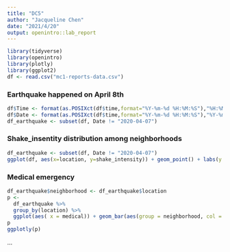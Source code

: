```yaml
---
title: "DC5"
author: "Jacqueline Chen"
date: "2021/4/20"
output: openintro::lab_report
---
```


```r
library(tidyverse)
library(openintro)
library(plotly)
library(ggplot2)
df <- read.csv("mc1-reports-data.csv")
```

### Earthquake happened on April 8th 
```r
df$Time <- format(as.POSIXct(df$time,format="%Y-%m-%d %H:%M:%S"),"%H:%M:%S")
df$Date <- format(as.POSIXct(df$time,format="%Y-%m-%d %H:%M:%S"),"%Y-%m-%d")
df_earthquake <- subset(df, Date != "2020-04-07")
```

### Shake_insentity distribution among neighborhoods
```r
df_earthquake <- subset(df, Date != "2020-04-07")
ggplot(df, aes(x=location, y=shake_intensity)) + geom_point() + labs(y = "shake intensity reported", x = "neighborhoods")
```

### Medical emergency
```r
df_earthquake$neighborhood <- df_earthquake$location
p <-
  df_earthquake %>%
  group_by(location) %>%
  ggplot(aes( x = medical)) + geom_bar(aes(group = neighborhood, col = neighborhood)) + labs(x = "medical damage level")
p
ggplotly(p) 
```




...

